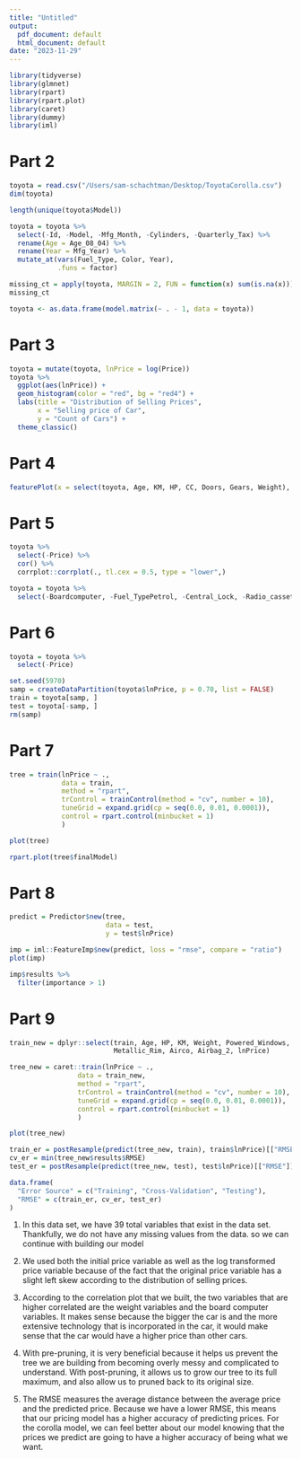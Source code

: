 ```yaml
---
title: "Untitled"
output:
  pdf_document: default
  html_document: default
date: "2023-11-29"
---
```


```r
library(tidyverse)
library(glmnet)
library(rpart)
library(rpart.plot)
library(caret)
library(dummy)
library(iml)
```

# Part 2

```r
toyota = read.csv("/Users/sam-schachtman/Desktop/ToyotaCorolla.csv")
dim(toyota)
```

```r
length(unique(toyota$Model))
```

```r
toyota = toyota %>%
  select(-Id, -Model, -Mfg_Month, -Cylinders, -Quarterly_Tax) %>%
  rename(Age = Age_08_04) %>%
  rename(Year = Mfg_Year) %>%
  mutate_at(vars(Fuel_Type, Color, Year),
            .funs = factor)
```

```r
missing_ct = apply(toyota, MARGIN = 2, FUN = function(x) sum(is.na(x)))
missing_ct
```

```r
toyota <- as.data.frame(model.matrix(~ . - 1, data = toyota))
```

# Part 3

```r
toyota = mutate(toyota, lnPrice = log(Price))
toyota %>%
  ggplot(aes(lnPrice)) +
  geom_histogram(color = "red", bg = "red4") +
  labs(title = "Distribution of Selling Prices",
       x = "Selling price of Car",
       y = "Count of Cars") +
  theme_classic()
```

# Part 4

```r
featurePlot(x = select(toyota, Age, KM, HP, CC, Doors, Gears, Weight), toyota$lnPrice)
```

# Part 5

```r
toyota %>%
  select(-Price) %>%
  cor() %>%
  corrplot::corrplot(., tl.cex = 0.5, type = "lower",)
```

```r
toyota = toyota %>%
  select(-Boardcomputer, -Fuel_TypePetrol, -Central_Lock, -Radio_cassette)
```

# Part 6

```r
toyota = toyota %>%
  select(-Price)
```

```r
set.seed(5970)
samp = createDataPartition(toyota$lnPrice, p = 0.70, list = FALSE)
train = toyota[samp, ]
test = toyota[-samp, ]
rm(samp)
```

# Part 7

```r
tree = train(lnPrice ~ .,
             data = train,
             method = "rpart",
             trControl = trainControl(method = "cv", number = 10),
             tuneGrid = expand.grid(cp = seq(0.0, 0.01, 0.0001)),
             control = rpart.control(minbucket = 1)
             )

plot(tree)
```

```r
rpart.plot(tree$finalModel)
```

# Part 8

```r
predict = Predictor$new(tree,
                        data = test,
                        y = test$lnPrice)

imp = iml::FeatureImp$new(predict, loss = "rmse", compare = "ratio")
plot(imp)
```

```r
imp$results %>%
  filter(importance > 1)
```

# Part 9

```r
train_new = dplyr::select(train, Age, HP, KM, Weight, Powered_Windows, ColorWhite,
                          Metallic_Rim, Airco, Airbag_2, lnPrice)

tree_new = caret::train(lnPrice ~ .,
                 data = train_new,
                 method = "rpart",
                 trControl = trainControl(method = "cv", number = 10),
                 tuneGrid = expand.grid(cp = seq(0.0, 0.01, 0.0001)),
                 control = rpart.control(minbucket = 1)
                 )

plot(tree_new)
```

```r
train_er = postResample(predict(tree_new, train), train$lnPrice)[["RMSE"]]
cv_er = min(tree_new$results$RMSE)
test_er = postResample(predict(tree_new, test), test$lnPrice)[["RMSE"]]

data.frame(
  "Error Source" = c("Training", "Cross-Validation", "Testing"),
  "RMSE" = c(train_er, cv_er, test_er)
)
```

1) In this data set, we have 39 total variables that exist in the data set. Thankfully, we do not have any missing values from the data. so we can continue with building our model

2) We used both the initial price variable as well as the log transformed price variable because of the fact that the original price variable has a slight left skew according to the distribution of selling prices.

3) According to the correlation plot that we built, the two variables that are higher correlated are the weight variables and the board computer variables. It makes sense because the bigger the car is and the more extensive technology that is incorporated in the car, it would make sense that the car would have a higher price than other cars.

4) With pre-pruning, it is very beneficial because it helps us prevent the tree we are building from becoming overly messy and complicated to understand. With post-pruning, it allows us to grow our tree to its full maximum, and also allow us to pruned back to its original size.

5) The RMSE measures the average distance between the average price and the predicted price. Because we have a lower RMSE, this means that our pricing model has a higher accuracy of predicting prices. For the corolla model, we can feel better about our model knowing that the prices we predict are going to have a higher accuracy of being what we want.
